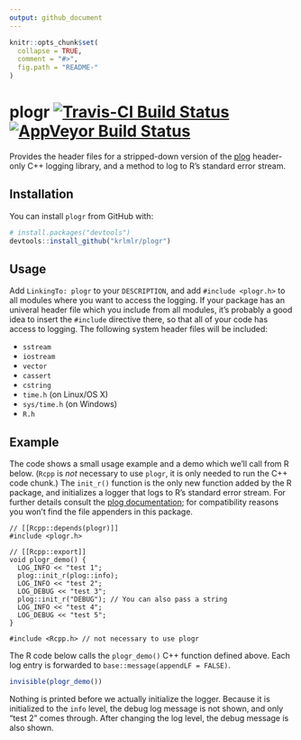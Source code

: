 ```yaml
---
output: github_document
---
```


<!-- README.md is generated from README.Rmd. Please edit that file -->

```r
knitr::opts_chunk$set(
  collapse = TRUE,
  comment = "#>",
  fig.path = "README-"
)
```

# plogr [![Travis-CI Build Status](https://travis-ci.org/krlmlr/plogr.svg?branch=master)](https://travis-ci.org/krlmlr/plogr) [![AppVeyor Build Status](https://ci.appveyor.com/api/projects/status/github/krlmlr/plogr?branch=master&svg=true)](https://ci.appveyor.com/project/krlmlr/plogr)



Provides the header files for a stripped-down version of the [plog](https://github.com/SergiusTheBest/plog) header-only C++ logging library, and a method to log to R's standard error stream.


## Installation

You can install `plogr` from GitHub with:

```r
# install.packages("devtools")
devtools::install_github("krlmlr/plogr")
```

## Usage

Add `LinkingTo: plogr` to your `DESCRIPTION`, and add `#include <plogr.h>` to all modules where you want to access the logging.
If your package has an univeral header file which you include from all modules, it's probably a good idea to insert the `#include` directive there, so that all of your code has access to logging.
The following system header files will be included:

- `sstream`
- `iostream`
- `vector`
- `cassert`
- `cstring`
- `time.h` (on Linux/OS X)
- `sys/time.h` (on Windows)
- `R.h`


## Example

The code shows a small usage example and a demo which we'll call from R below.
(`Rcpp` is *not* necessary to use `plogr`, it is only needed to run the C++ code chunk.)
The `init_r()` function is the only new function added by the R package, and initializes a logger that logs to R's standard error stream.
For further details consult the [plog documentation](https://github.com/SergiusTheBest/plog#readme); for compatibility reasons you won't find the file appenders in this package.

```Rcpp
// [[Rcpp::depends(plogr)]]
#include <plogr.h>

// [[Rcpp::export]]
void plogr_demo() {
  LOG_INFO << "test 1";
  plog::init_r(plog::info);
  LOG_INFO << "test 2";
  LOG_DEBUG << "test 3";
  plog::init_r("DEBUG"); // You can also pass a string
  LOG_INFO << "test 4";
  LOG_DEBUG << "test 5";
}

#include <Rcpp.h> // not necessary to use plogr
```

The R code below calls the `plogr_demo()` C++ function defined above.
Each log entry is forwarded to `base::message(appendLF = FALSE)`.

```r
invisible(plogr_demo())
```

Nothing is printed before we actually initialize the logger.
Because it is initialized to the `info` level, the debug log message is not shown, and only "test 2" comes through.
After changing the log level, the debug message is also shown.
